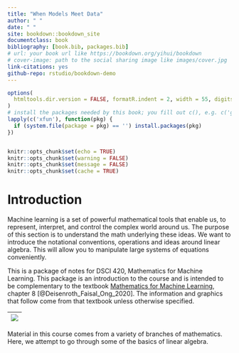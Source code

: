 --- 
title: "When Models Meet Data"
author: " "
date: " "
site: bookdown::bookdown_site
documentclass: book
bibliography: [book.bib, packages.bib]
# url: your book url like https://bookdown.org/yihui/bookdown
# cover-image: path to the social sharing image like images/cover.jpg
link-citations: yes
github-repo: rstudio/bookdown-demo
---


```{r setup, include=FALSE}
options(
  htmltools.dir.version = FALSE, formatR.indent = 2, width = 55, digits = 4
)
# install the packages needed by this book; you fill out c(), e.g. c('ggplot2', 'dplyr')
lapply(c('xfun'), function(pkg) {
  if (system.file(package = pkg) == '') install.packages(pkg)
})


knitr::opts_chunk$set(echo = TRUE)
knitr::opts_chunk$set(warning = FALSE)
knitr::opts_chunk$set(message = FALSE)
knitr::opts_chunk$set(cache = TRUE)


```


# Introduction {-}

Machine learning is a set of powerful mathematical tools that enable us, to represent, interpret, and control the complex world around us. The purpose of this section is to understand the math underlying these ideas.  We want to introduce the notational conventions, operations and ideas around linear algebra.  This will allow you to manipulate large systems of equations conveniently.

This is a package of notes for DSCI 420, Mathematics for Machine Learning.  This package is an introduction to the course and is intended to be complementary to the textbook [Mathematics for Machine Learning](https://mml-book.github.io/book/mml-book.pdf), chapter 8 [@Deisenroth_Faisal_Ong_2020].  The information and graphics that follow come from that textbook unless otherwise specified.

|![](MML1.png)|
|:--:|

Material in this course comes from a variety of branches of mathematics.  Here, we attempt to go through some of the basics of linear algebra.
